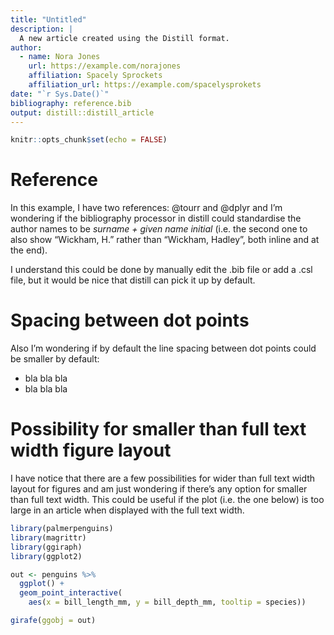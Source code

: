 ```yaml
---
title: "Untitled"
description: |
  A new article created using the Distill format.
author:
  - name: Nora Jones 
    url: https://example.com/norajones
    affiliation: Spacely Sprockets
    affiliation_url: https://example.com/spacelysprokets
date: "`r Sys.Date()`"
bibliography: reference.bib
output: distill::distill_article
---
```


```r
knitr::opts_chunk$set(echo = FALSE)
```

# Reference

In this example, I have two references: @tourr and @dplyr and I'm wondering if the bibliography processor in distill could standardise the author names to be *surname + given name initial* (i.e. the second one to also show "Wickham, H." rather than "Wickham, Hadley", both inline and at the end). 

I understand this could be done by manually edit the .bib file or add a .csl file, but it would be nice that distill can pick it up by default.

# Spacing between dot points

Also I'm wondering if by default the line spacing between dot points could be smaller by default: 

  - bla bla bla
  - bla bla bla
  
# Possibility for smaller than full text width figure layout

I have notice that there are a few possibilities for wider than full text width layout for figures and am just wondering if there's any option for smaller than full text width. This could be useful if the plot (i.e. the one below) is too large in an article when displayed with the full text width.

```r
library(palmerpenguins)
library(magrittr)
library(ggiraph)
library(ggplot2)

out <- penguins %>% 
  ggplot() + 
  geom_point_interactive(
    aes(x = bill_length_mm, y = bill_depth_mm, tooltip = species))

girafe(ggobj = out)
```

